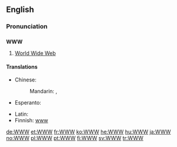 ==English==

===Pronunciation===
{{rfap|UK with both "double-U, double-U, double-U" and "dub-dub-dub"|UK}}
{{rfap|US with both "double-U, double-U, double-U" and "dub-dub-dub"|US}}

==={{initialism}}===
'''WWW'''

# [[World Wide Web]]

====Translations====
{{trans-top|World Wide Web (abbreviation)}}
* Chinese:
*: Mandarin: {{t|zh|萬維網|sc=Hani}},  {{t|zh|万维网|tr=wànwéiwǎng|sc=Hani}}
* Esperanto: {{t-|eo|TTT|xs=Esperanto}}
{{trans-mid}}
* Latin: {{t-|la|TTT}}
* Finnish: [[www]]
{{trans-bottom}}

[[de:WWW]]
[[et:WWW]]
[[fr:WWW]]
[[ko:WWW]]
[[he:WWW]]
[[hu:WWW]]
[[ja:WWW]]
[[no:WWW]]
[[pl:WWW]]
[[pt:WWW]]
[[fi:WWW]]
[[sv:WWW]]
[[tr:WWW]]